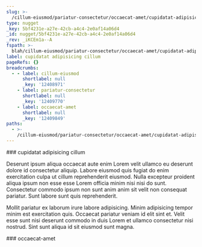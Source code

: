 ```yaml
---
slug: >-
  /cillum-eiusmod/pariatur-consectetur/occaecat-amet/cupidatat-adipisicing-cillum
type: nugget
_key: 5bf4231e-a27e-42cb-a4c4-2e0af14a06d4
_id: nugget/5bf4231e-a27e-42cb-a4c4-2e0af14a06d4
_rev: _iKCEm1a--A
fspath: >-
  blah/cillum-eiusmod/pariatur-consectetur/occaecat-amet/cupidatat-adipisicing-cillum.md
label: cupidatat adipisicing cillum
pageRefs: {}
breadcrumbs:
  - - label: cillum-eiusmod
      shortlabel: null
      _key: '12408971'
    - label: pariatur-consectetur
      shortlabel: null
      _key: '12409770'
    - label: occaecat-amet
      shortlabel: null
      _key: '12409849'
paths:
  - >-
    /cillum-eiusmod/pariatur-consectetur/occaecat-amet/cupidatat-adipisicing-cillum
---
```


<NuggetArea>
<Nugget slug="/cillum-eiusmod/pariatur-consectetur/occaecat-amet/cupidatat-adipisicing-cillum" type="nugget" _key="5bf4231e-a27e-42cb-a4c4-2e0af14a06d4" _id="nugget/5bf4231e-a27e-42cb-a4c4-2e0af14a06d4" _rev="_iKCEm1a--A" fspath="blah/cillum-eiusmod/pariatur-consectetur/occaecat-amet/cupidatat-adipisicing-cillum.md" label="cupidatat adipisicing cillum" paths="/cillum-eiusmod/pariatur-consectetur/occaecat-amet/cupidatat-adipisicing-cillum">
<NuggetBody>
### cupidatat adipisicing cillum

Deserunt ipsum aliqua occaecat aute enim Lorem velit ullamco eu deserunt dolore id consectetur aliquip. Labore eiusmod quis fugiat do enim exercitation culpa ut cillum reprehenderit eiusmod. Nulla excepteur proident aliqua ipsum non esse esse Lorem officia minim nisi nisi do sunt. Consectetur commodo ipsum non sunt anim anim sit velit non consequat pariatur. Sunt labore sunt quis reprehenderit.

Mollit pariatur ex laborum irure labore adipisicing. Minim adipisicing tempor minim est exercitation quis. Occaecat pariatur veniam id elit sint et. Velit esse sunt nisi deserunt commodo in duis Lorem et ullamco consectetur nisi nostrud. Sint sunt aliqua id sit eiusmod sunt magna.

</NuggetBody>
<Breadcrumbs>
<Crumbs>
<Crumb _key="12408971" label="cillum-eiusmod" /><Crumb _key="12409770" label="pariatur-consectetur" /><Crumb _key="12409849" label="occaecat-amet" />
</Crumbs>
</Breadcrumbs>
</Nugget>

<NuggetsInbound>
</NuggetsInbound>
<NuggetsOutbound>
</NuggetsOutbound>
</NuggetArea>
<PassagesInbound>
<Passage direction="inbound" type="passage" _key="12409849" _id="passage/12409849" _rev="_iKCEm1a---" label="occaecat-amet" passage="occaecat-amet" fspath="blah/cillum-eiusmod/pariatur-consectetur/occaecat-amet" paths="/cillum-eiusmod/pariatur-consectetur/occaecat-amet" slug="/cillum-eiusmod/pariatur-consectetur/occaecat-amet">
<NuggetBody>
### occaecat-amet

</NuggetBody>
<Breadcrumbs>
<Crumbs>
<Crumb _key="12408971" label="cillum-eiusmod" /><Crumb _key="12409770" label="pariatur-consectetur" />
</Crumbs>
</Breadcrumbs>
</Passage>

</PassagesInbound>
<PassagesOutbound>
</PassagesOutbound>